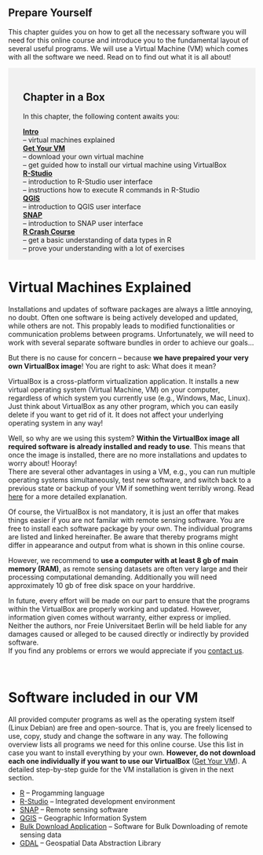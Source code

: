 ::: {#main .site-main role="main"}
::: entry-header
# Prepare Yourself {#prepare-yourself .entry-title}
:::

::: entry-content
This chapter guides you on how to get all the necessary software you will need for this online course and introduce you to the fundamental layout of several useful programs. We will use a Virtual Machine (VM) which comes with all the software we need. Read on to find out what it is all about!

::: {style="background-color:#f1f1f1;padding:18px 30px 1px;margin-bottom: 30px"}
# Chapter in a Box

In this chapter, the following content awaits you:

[**Intro**](https://blogs.fu-berlin.de/reseda/prepare/#1)\
-- virtual machines explained\
[**Get Your VM**](https://blogs.fu-berlin.de/reseda/get-your-vm/)\
-- download your own virtual machine\
-- get guided how to install our virtual machine using VirtualBox\
[**R-Studio**](https://blogs.fu-berlin.de/reseda/r-studio/)\
-- introduction to R-Studio user interface\
-- instructions how to execute R commands in R-Studio\
[**QGIS**](https://blogs.fu-berlin.de/reseda/qgis/)\
-- introduction to QGIS user interface\
[**SNAP**](https://blogs.fu-berlin.de/reseda/snap/)\
-- introduction to SNAP user interface\
[**R Crash Course**](https://blogs.fu-berlin.de/reseda/r-crash-course/)\
-- get a basic understanding of data types in R\
-- prove your understanding with a lot of exercises
:::

# Virtual Machines Explained

Installations and updates of software packages are always a little annoying, no doubt. Often one software is being actively developed and updated, while others are not. This propably leads to modified functionalities or communication problems between programs. Unfortunately, we will need to work with several separate software bundles in order to achieve our goals...

But there is no cause for concern -- because **we have prepaired your very own VirtualBox image**! You are right to ask: What does it mean?

VirtualBox is a cross-platform virtualization application. It installs a new virtual operating system (Virtual Machine, VM) on your computer, regardless of which system you currently use (e.g., Windows, Mac, Linux). Just think about VirtualBox as any other program, which you can easily delete if you want to get rid of it. It does not affect your underlying operating system in any way!

Well, so why are we using this system? **Within the VirtualBox image all required software is already installed and ready to use**. This means that once the image is installed, there are no more installations and updates to worry about! Hooray!\
There are several other advantages in using a VM, e.g., you can run multiple operating systems simultaneously, test new software, and switch back to a previous state or backup of your VM if something went terribly wrong. Read [here](https://www.virtualbox.org/manual/ch01.html) for a more detailed explanation.

Of course, the VirtualBox is not mandatory, it is just an offer that makes things easier if you are not familar with remote sensing software. You are free to install each software package by your own. The individual programs are listed and linked hereinafter. Be aware that thereby programs might differ in appearance and output from what is shown in this online course.

However, we recommend to **use a computer with at least 8 gb of main memory (RAM)**, as remote sensing datasets are often very large and their processing computational demanding. Additionally you will need approximately 10 gb of free disk space on your harddrive.

In future, every effort will be made on our part to ensure that the programs within the VirtualBox are properly working and updated. However, information given comes without warranty, either express or implied. Neither the authors, nor Freie Universitaet Berlin will be held liable for any damages caused or alleged to be caused directly or indirectly by provided software.\
If you find any problems or errors we would appreciate if you [contact us](https://blogs.fu-berlin.de/reseda/about/).

\

# Software included in our VM

All provided computer programs as well as the operating system itself (Linux Debian) are free and open-source. That is, you are freely licensed to use, copy, study and change the software in any way. The following overview lists all programs we need for this online course. Use this list in case you want to install everything by your own. **However, do not download each one individually if you want to use our VirtualBox** ([Get Your VM](https://blogs.fu-berlin.de/reseda/get-your-vm/)). A detailed step-by-step guide for the VM installation is given in the next section.

-   [R](https://cran.r-project.org/bin/windows/base/){target="_blank"} -- Progamming language
-   [R-Studio](https://www.rstudio.com/products/rstudio/download/){target="_blank"} -- Integrated development environment
-   [SNAP](http://step.esa.int/main/download/){target="_blank"} -- Remote sensing software
-   [QGIS](https://www.qgis.org/de/site/forusers/download.html){target="_blank"} -- Geographic Information System
-   [Bulk Download Application](https://earthexplorer.usgs.gov/bulk/){target="_blank"} -- Software for Bulk Downloading of remote sensing data
-   [GDAL](http://www.gdal.org/usergroup0.html){target="_blank"} -- Geospatial Data Abstraction Library
:::
:::
